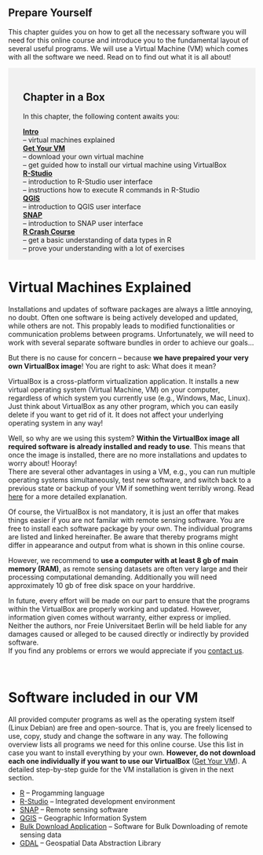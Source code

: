 ::: {#main .site-main role="main"}
::: entry-header
# Prepare Yourself {#prepare-yourself .entry-title}
:::

::: entry-content
This chapter guides you on how to get all the necessary software you will need for this online course and introduce you to the fundamental layout of several useful programs. We will use a Virtual Machine (VM) which comes with all the software we need. Read on to find out what it is all about!

::: {style="background-color:#f1f1f1;padding:18px 30px 1px;margin-bottom: 30px"}
# Chapter in a Box

In this chapter, the following content awaits you:

[**Intro**](https://blogs.fu-berlin.de/reseda/prepare/#1)\
-- virtual machines explained\
[**Get Your VM**](https://blogs.fu-berlin.de/reseda/get-your-vm/)\
-- download your own virtual machine\
-- get guided how to install our virtual machine using VirtualBox\
[**R-Studio**](https://blogs.fu-berlin.de/reseda/r-studio/)\
-- introduction to R-Studio user interface\
-- instructions how to execute R commands in R-Studio\
[**QGIS**](https://blogs.fu-berlin.de/reseda/qgis/)\
-- introduction to QGIS user interface\
[**SNAP**](https://blogs.fu-berlin.de/reseda/snap/)\
-- introduction to SNAP user interface\
[**R Crash Course**](https://blogs.fu-berlin.de/reseda/r-crash-course/)\
-- get a basic understanding of data types in R\
-- prove your understanding with a lot of exercises
:::

# Virtual Machines Explained

Installations and updates of software packages are always a little annoying, no doubt. Often one software is being actively developed and updated, while others are not. This propably leads to modified functionalities or communication problems between programs. Unfortunately, we will need to work with several separate software bundles in order to achieve our goals...

But there is no cause for concern -- because **we have prepaired your very own VirtualBox image**! You are right to ask: What does it mean?

VirtualBox is a cross-platform virtualization application. It installs a new virtual operating system (Virtual Machine, VM) on your computer, regardless of which system you currently use (e.g., Windows, Mac, Linux). Just think about VirtualBox as any other program, which you can easily delete if you want to get rid of it. It does not affect your underlying operating system in any way!

Well, so why are we using this system? **Within the VirtualBox image all required software is already installed and ready to use**. This means that once the image is installed, there are no more installations and updates to worry about! Hooray!\
There are several other advantages in using a VM, e.g., you can run multiple operating systems simultaneously, test new software, and switch back to a previous state or backup of your VM if something went terribly wrong. Read [here](https://www.virtualbox.org/manual/ch01.html) for a more detailed explanation.

Of course, the VirtualBox is not mandatory, it is just an offer that makes things easier if you are not familar with remote sensing software. You are free to install each software package by your own. The individual programs are listed and linked hereinafter. Be aware that thereby programs might differ in appearance and output from what is shown in this online course.

However, we recommend to **use a computer with at least 8 gb of main memory (RAM)**, as remote sensing datasets are often very large and their processing computational demanding. Additionally you will need approximately 10 gb of free disk space on your harddrive.

In future, every effort will be made on our part to ensure that the programs within the VirtualBox are properly working and updated. However, information given comes without warranty, either express or implied. Neither the authors, nor Freie Universitaet Berlin will be held liable for any damages caused or alleged to be caused directly or indirectly by provided software.\
If you find any problems or errors we would appreciate if you [contact us](https://blogs.fu-berlin.de/reseda/about/).

\

# Software included in our VM

All provided computer programs as well as the operating system itself (Linux Debian) are free and open-source. That is, you are freely licensed to use, copy, study and change the software in any way. The following overview lists all programs we need for this online course. Use this list in case you want to install everything by your own. **However, do not download each one individually if you want to use our VirtualBox** ([Get Your VM](https://blogs.fu-berlin.de/reseda/get-your-vm/)). A detailed step-by-step guide for the VM installation is given in the next section.

-   [R](https://cran.r-project.org/bin/windows/base/){target="_blank"} -- Progamming language
-   [R-Studio](https://www.rstudio.com/products/rstudio/download/){target="_blank"} -- Integrated development environment
-   [SNAP](http://step.esa.int/main/download/){target="_blank"} -- Remote sensing software
-   [QGIS](https://www.qgis.org/de/site/forusers/download.html){target="_blank"} -- Geographic Information System
-   [Bulk Download Application](https://earthexplorer.usgs.gov/bulk/){target="_blank"} -- Software for Bulk Downloading of remote sensing data
-   [GDAL](http://www.gdal.org/usergroup0.html){target="_blank"} -- Geospatial Data Abstraction Library
:::
:::
